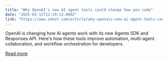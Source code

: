 ```yaml
---
title: "Why OpenAI's new AI agent tools could change how you code"
date: "2025-03-12T12:19:13.000Z"
link: "https://www.zdnet.com/article/why-openais-new-ai-agent-tools-could-change-how-you-code/"
---
```


OpenAI is changing how AI agents work with its new Agents SDK and Responses API. Here's how these tools improve automation, multi-agent collaboration, and workflow orchestration for developers.

[Read more](https://www.zdnet.com/article/why-openais-new-ai-agent-tools-could-change-how-you-code/)
